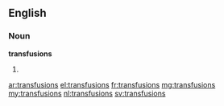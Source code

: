{{also|transfusións}}
==English==

===Noun===
'''transfusions'''

# {{plural of|transfusion}}

[[ar:transfusions]]
[[el:transfusions]]
[[fr:transfusions]]
[[mg:transfusions]]
[[my:transfusions]]
[[nl:transfusions]]
[[sv:transfusions]]